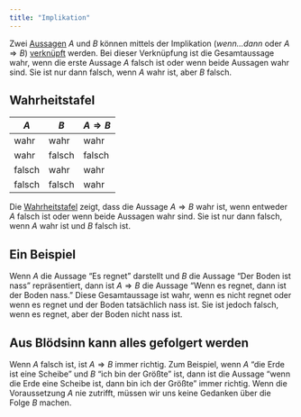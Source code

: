 ```yaml
---
title: "Implikation"
---
```


Zwei [Aussagen](aussagen.qmd) $A$ und $B$ können mittels der Implikation (*wenn...dann* oder $A \Rightarrow B$) [verknüpft](verknuepfung.qmd) werden. Bei dieser Verknüpfung ist die Gesamtaussage wahr, wenn die erste Aussage $A$ falsch ist oder wenn beide Aussagen wahr sind. Sie ist nur dann falsch, wenn $A$ wahr ist, aber $B$ falsch.

::: {.callout-note collapse="true"}
## Wahrheitstafel

| $A$   | $B$   | $A \Rightarrow B$ |
| --- | --- | ----- |
| wahr   | wahr   | wahr     |
| wahr   | falsch   | falsch     |
| falsch   | wahr   | wahr     |
| falsch   | falsch   | wahr     |

Die [Wahrheitstafel](wahrheitstafel.qmd) zeigt, dass die Aussage $A \Rightarrow B$ wahr ist, wenn entweder $A$ falsch ist oder wenn beide Aussagen wahr sind. Sie ist nur dann falsch, wenn $A$ wahr ist und $B$ falsch ist.
:::

::: {.callout-tip collapse="true"}
## Ein Beispiel

Wenn $A$ die Aussage "Es regnet" darstellt und $B$ die Aussage "Der Boden ist nass" repräsentiert, dann ist $A \Rightarrow B$ die Aussage "Wenn es regnet, dann ist der Boden nass." Diese Gesamtaussage ist wahr, wenn es nicht regnet oder wenn es regnet und der Boden tatsächlich nass ist. Sie ist jedoch falsch, wenn es regnet, aber der Boden nicht nass ist.
:::

::: {.callout-warning collapse="true"}
## Aus Blödsinn kann alles gefolgert werden

Wenn $A$ falsch ist, ist $A \Rightarrow B$ immer richtig. Zum Beispiel, wenn $A$ "die Erde ist eine Scheibe" und $B$ "ich bin der Größte" ist, dann ist die Aussage "wenn die Erde eine Scheibe ist, dann bin ich der Größte" immer richtig. Wenn die Voraussetzung $A$ nie zutrifft, müssen wir uns keine Gedanken über die Folge $B$ machen.
:::